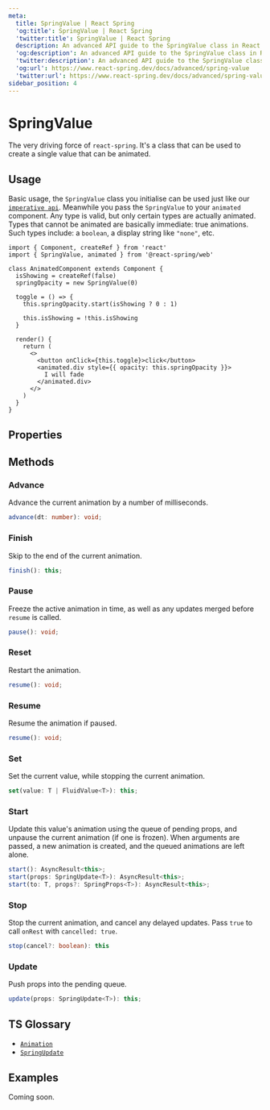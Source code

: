 ```yaml
---
meta:
  title: SpringValue | React Spring
  'og:title': SpringValue | React Spring
  'twitter:title': SpringValue | React Spring
  description: An advanced API guide to the SpringValue class in React Spring.
  'og:description': An advanced API guide to the SpringValue class in React Spring.
  'twitter:description': An advanced API guide to the SpringValue class in React Spring.
  'og:url': https://www.react-spring.dev/docs/advanced/spring-value
  'twitter:url': https://www.react-spring.dev/docs/advanced/spring-value
sidebar_position: 4
---
```


# SpringValue

The very driving force of `react-spring`. It's a class that can be used to create a single
value that can be animated.

## Usage

Basic usage, the `SpringValue` class you initialise can be used just like our [`imperative api`](/docs/concepts/imperative-api).
Meanwhile you pass the `SpringValue` to your `animated` component. Any type is valid, but only certain types are actually animated.
Types that cannot be animated are basically immediate: true animations. Such types include:
a `boolean`, a display string like `"none"`, etc.

```tsx
import { Component, createRef } from 'react'
import { SpringValue, animated } from '@react-spring/web'

class AnimatedComponent extends Component {
  isShowing = createRef(false)
  springOpacity = new SpringValue(0)

  toggle = () => {
    this.springOpacity.start(isShowing ? 0 : 1)

    this.isShowing = !this.isShowing
  }

  render() {
    return (
      <>
        <button onClick={this.toggle}>click</button>
        <animated.div style={{ opacity: this.springOpacity }}>
          I will fade
        </animated.div>
      </>
    )
  }
}
```

## Properties


<TablesConfiguration data={SPRINGVALUE_PROPERTIES_DATA} />

## Methods

### Advance

Advance the current animation by a number of milliseconds.

```ts
advance(dt: number): void;
```

### Finish

Skip to the end of the current animation.

```ts
finish(): this;
```

### Pause

Freeze the active animation in time, as well as any updates merged before `resume` is called.

```ts
pause(): void;
```

### Reset

Restart the animation.

```ts
resume(): void;
```

### Resume

Resume the animation if paused.

```ts
resume(): void;
```

### Set

Set the current value, while stopping the current animation.

```ts
set(value: T | FluidValue<T>): this;
```

### Start

Update this value's animation using the queue of pending props, and unpause the current
animation (if one is frozen). When arguments are passed, a new animation is created, and
the queued animations are left alone.

```ts
start(): AsyncResult<this>;
start(props: SpringUpdate<T>): AsyncResult<this>;
start(to: T, props?: SpringProps<T>): AsyncResult<this>;
```

### Stop

Stop the current animation, and cancel any delayed updates. Pass `true` to call `onRest`
with `cancelled: true`.

```ts
stop(cancel?: boolean): this
```

### Update

Push props into the pending queue.

```ts
update(props: SpringUpdate<T>): this;
```

## TS Glossary

- [`Animation`](/docs/typescript#animation)
- [`SpringUpdate`](/docs/typescript#springupdate)

## Examples

Coming soon.
